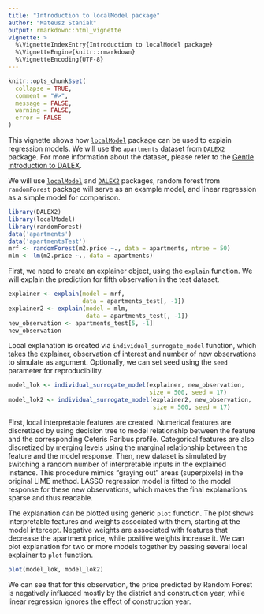 ---
title: "Introduction to localModel package"
author: "Mateusz Staniak"
output: rmarkdown::html_vignette
vignette: >
  %\VignetteIndexEntry{Introduction to localModel package}
  %\VignetteEngine{knitr::rmarkdown}
  %\VignetteEncoding{UTF-8}
---

```{r setup, include = FALSE}
knitr::opts_chunk$set(
  collapse = TRUE,
  comment = "#>",
  message = FALSE,
  warning = FALSE,
  error = FALSE
)
```

This vignette shows how [`localModel`](https://github.com/ModelOriented/localModel) package can be used to explain regression models.
We will use the `apartments` dataset from [`DALEX2`](https://github.com/ModelOriented/DALEX2) package.
For more information about the dataset, please refer to the [Gentle introduction to DALEX](https://pbiecek.github.io/DALEX_docs/).

We will use [`localModel`](https://github.com/ModelOriented/localModel) and [`DALEX2`](https://github.com/ModelOriented/DALEX2) packages, random forest from `randomForest` package will serve as an example model, and linear regression as a simple model for comparison.

```{r pkgs}
library(DALEX2)
library(localModel)
library(randomForest)
data('apartments')
data('apartmentsTest')
mrf <- randomForest(m2.price ~., data = apartments, ntree = 50)
mlm <- lm(m2.price ~., data = apartments)
```


First, we need to create an explainer object, using the `explain` function.
We will explain the prediction for fifth observation in the test dataset.

```{r model}
explainer <- explain(model = mrf,
                     data = apartments_test[, -1])
explainer2 <- explain(model = mlm, 
                      data = apartments_test[, -1])
new_observation <- apartments_test[5, -1]
new_observation
```

Local explanation is created via `individual_surrogate_model` function, which takes the explainer, observation of interest and number of new observations to simulate as argument. Optionally, we can set seed using the `seed` parameter for reproducibility.

```{r explanation}
model_lok <- individual_surrogate_model(explainer, new_observation,
                                        size = 500, seed = 17)
model_lok2 <- individual_surrogate_model(explainer2, new_observation,
                                         size = 500, seed = 17)
```

First, local interpretable features are created. Numerical features are discretized by using decision tree to model relationship between the feature and the corresponding Ceteris Paribus profile.
Categorical features are also discretized by merging levels using the marginal relationship between the feature and the model response.
Then, new dataset is simulated by switching a random number of interpretable inputs in the explained instance.
This procedure mimics "graying out" areas (superpixels) in the original LIME method.
LASSO regression model is fitted to the model response for these new observations, which makes the final explanations sparse and thus readable.

The explanation can be plotted using generic `plot` function.
The plot shows interpretable features and weights associated with them, starting at the model intercept.
Negative weights are associated with features that decrease the apartment price, while positive weights increase it. 
We can plot explanation for two or more models together by passing several local explainer to `plot` function.

```{r plot}
plot(model_lok, model_lok2)
```

We can see that for this observation, the price predicted by Random Forest is negatively influeced mostly by the district and construction year, while linear regression ignores the effect of construction year.
